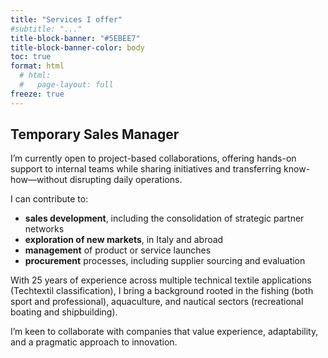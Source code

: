 ```yaml
---
title: "Services I offer"
#subtitle: "..."
title-block-banner: "#5EBEE7"
title-block-banner-color: body
toc: true
format: html
  # html: 
  #   page-layout: full
freeze: true
---
```


<!-- https://quarto.org/docs/output-formats/page-layout.html -->
<!-- > [*Website under construction...*]{style="color:#A14155; font-size: 1.5em;"} -->

## Temporary Sales Manager

<!-- https://www.paolopenzo.it/area-temporary-management/ -->

<!-- Propongo collaborazioni a progetto, affiancando team interni, condividendo iniziative e trasferendo nel contempo competenze, senza interruzione o stravolgimenti della normale operatività. Specificamente, posso offrire supporto in: -->

<!-- + aerea vendite, incluso nel consolidamento della rete di partner strategici. -->
<!-- + esplorazione di nuovi mercati, in Italia e all'estero -->
<!-- + gestione delle attività di immissione di un nuovo prodotto o servizio -->
<!-- + area acquisti, con consulenza nella ricerca fornitori -->

<!-- Negli ultimi 25 anni, ho acquisito esperienze nei settori di applicazione dei tessuti tecnici (classificazione Techtextil). Provengo dal mondo della pesca (professionale e sportiva), dell’acquacoltura e della nautica (diporto e cantieristica). -->


I’m currently open to project-based collaborations, offering hands-on support to internal teams while sharing initiatives and transferring know-how—without disrupting daily operations.

I can contribute to:

+ **sales development**, including the consolidation of strategic partner networks
+ **exploration of new markets**, in Italy and abroad
+ **management** of product or service launches
+ **procurement** processes, including supplier sourcing and evaluation

With 25 years of experience across multiple technical textile applications (Techtextil classification), I bring a background rooted in the fishing (both sport and professional), aquaculture, and nautical sectors (recreational boating and shipbuilding).

I'm keen to collaborate with companies that value experience, adaptability, and a pragmatic approach to innovation.

<!-- ## Sales & Marketing Management -->

<!-- xxxxxxxx -->
